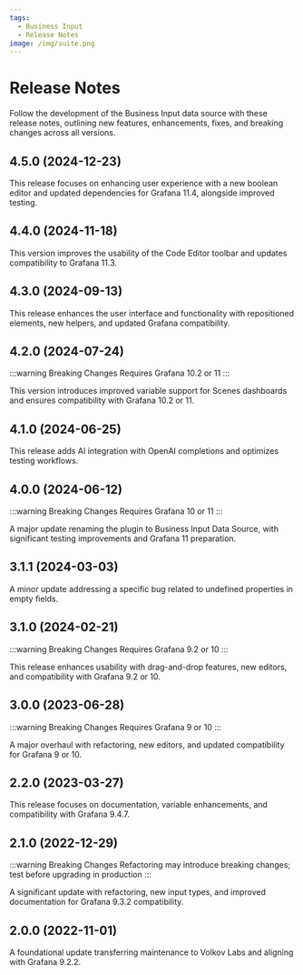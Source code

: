```yaml
---
tags:
  - Business Input
  - Release Notes
image: /img/suite.png
---
```



# Release Notes

Follow the development of the Business Input data source with these release notes, outlining new features, enhancements, fixes, and breaking changes across all versions.

## 4.5.0 (2024-12-23)

This release focuses on enhancing user experience with a new boolean editor and updated dependencies for Grafana 11.4, alongside improved testing.

## 4.4.0 (2024-11-18)

This version improves the usability of the Code Editor toolbar and updates compatibility to Grafana 11.3.

## 4.3.0 (2024-09-13)

This release enhances the user interface and functionality with repositioned elements, new helpers, and updated Grafana compatibility.

## 4.2.0 (2024-07-24)

:::warning Breaking Changes
Requires Grafana 10.2 or 11
:::

This version introduces improved variable support for Scenes dashboards and ensures compatibility with Grafana 10.2 or 11.

## 4.1.0 (2024-06-25)

This release adds AI integration with OpenAI completions and optimizes testing workflows.

## 4.0.0 (2024-06-12)

:::warning Breaking Changes
Requires Grafana 10 or 11
:::

A major update renaming the plugin to Business Input Data Source, with significant testing improvements and Grafana 11 preparation.

## 3.1.1 (2024-03-03)

A minor update addressing a specific bug related to undefined properties in empty fields.

## 3.1.0 (2024-02-21)

:::warning Breaking Changes
Requires Grafana 9.2 or 10
:::

This release enhances usability with drag-and-drop features, new editors, and compatibility with Grafana 9.2 or 10.

## 3.0.0 (2023-06-28)

:::warning Breaking Changes
Requires Grafana 9 or 10
:::

A major overhaul with refactoring, new editors, and updated compatibility for Grafana 9 or 10.

## 2.2.0 (2023-03-27)

This release focuses on documentation, variable enhancements, and compatibility with Grafana 9.4.7.

<BlogPost id="static-datasource-2.2.0-20230327" />

## 2.1.0 (2022-12-29)

:::warning Breaking Changes
Refactoring may introduce breaking changes; test before upgrading in production
:::

A significant update with refactoring, new input types, and improved documentation for Grafana 9.3.2 compatibility.

<BlogPost id="static-datasource-2.1.0-20221229" />

## 2.0.0 (2022-11-01)

A foundational update transferring maintenance to Volkov Labs and aligning with Grafana 9.2.2.
